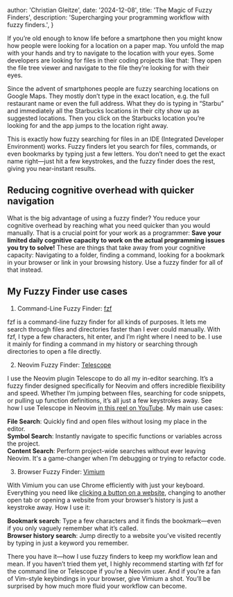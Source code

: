 
  author: 'Christian Gleitze',
  date: '2024-12-08',
  title: 'The Magic of Fuzzy Finders',
  description:
    'Supercharging your programming workflow with fuzzy finders.',
}


If you’re old enough to know life before a smartphone then you might know how people were looking for a location on a paper map. You unfold the map with your hands and try to navigate to the location with your eyes. Some developers are looking for files in their coding projects like that: They open the file tree viewer and navigate to the file they’re looking for with their eyes.

Since the advent of smartphones people are fuzzy searching locations on Google Maps. They mostly don’t type in the exact location, e.g. the full restaurant name or even the full address. What they do is typing in “Starbu” and immediately all the Starbucks locations in their city show up as suggested locations. Then you click on the Starbucks location you’re looking for and the app jumps to the location right away.

This is exactly how fuzzy searching for files in an IDE (Integrated Developer Environment) works. Fuzzy finders let you search for files, commands, or even bookmarks by typing just a few letters. You don’t need to get the exact name right—just hit a few keystrokes, and the fuzzy finder does the rest, giving you near-instant results.

## Reducing cognitive overhead with quicker navigation

What is the big advantage of using a fuzzy finder? You reduce your cognitive overhead by reaching what you need quicker than you would manually. That is a crucial point for your work as a programmer: **Save your limited daily cognitive capacity to work on the actual programming issues you try to solve!** These are things that take away from your cognitive capacity: Navigating to a folder, finding a command, looking for a bookmark in your browser or link in your browsing history. Use a fuzzy finder for all of that instead.

## My Fuzzy Finder use cases

1. Command-Line Fuzzy Finder: [fzf](https://github.com/junegunn/fzf)

fzf is a command-line fuzzy finder for all kinds of purposes. It lets me search through files and directories faster than I ever could manually. With fzf, I type a few characters, hit enter, and I’m right where I need to be. I use it mainly for finding a command in my history or searching through directories to open a file directly.

2. Neovim Fuzzy Finder: [Telescope](https://github.com/nvim-telescope/telescope.nvim)

I use the Neovim plugin Telescope to do all my in-editor searching. It’s a fuzzy finder designed specifically for Neovim and offers incredible flexibility and speed. Whether I’m jumping between files, searching for code snippets, or pulling up function definitions, it’s all just a few keystrokes away. See how I use Telescope in Neovim [in this reel on YouTube](https://youtube.com/shorts/DFFUJft-EFw). My main use cases:

**File Search**: Quickly find and open files without losing my place in the editor.\
**Symbol Search**: Instantly navigate to specific functions or variables across the project.\
**Content Search**: Perform project-wide searches without ever leaving Neovim. It's a game-changer when I’m debugging or trying to refactor code.

3. Browser Fuzzy Finder: [Vimium](https://vimium.github.io/)

With Vimium you can use Chrome efficiently with just your keyboard. Everything you need like [clicking a button on a website](https://youtube.com/shorts/eG7baTfOFfk), changing to another open tab or opening a website from your browser’s history is just a keystroke away. How I use it:

**Bookmark search**: Type a few characters and it finds the bookmark—even if you only vaguely remember what it’s called.\
**Browser history search**: Jump directly to a website you’ve visited recently by typing in just a keyword you remember.

There you have it—how I use fuzzy finders to keep my workflow lean and mean. If you haven’t tried them yet, I highly recommend starting with fzf for the command line or Telescope if you’re a Neovim user. And if you’re a fan of Vim-style keybindings in your browser, give Vimium a shot. You’ll be surprised by how much more fluid your workflow can become.
